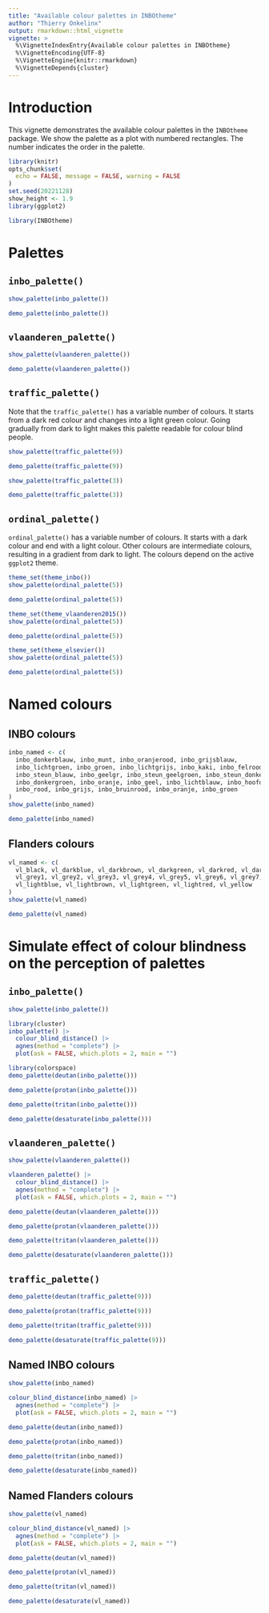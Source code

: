 ```yaml
---
title: "Available colour palettes in INBOtheme"
author: "Thierry Onkelinx"
output: rmarkdown::html_vignette
vignette: >
  %\VignetteIndexEntry{Available colour palettes in INBOtheme}
  %\VignetteEncoding{UTF-8}
  %\VignetteEngine{knitr::rmarkdown}
  %\VignetteDepends{cluster}
---
```


# Introduction

This vignette demonstrates the available colour palettes in the `INBOtheme` package.
We show the palette as a plot with numbered rectangles.
The number indicates the order in the palette.


```r
library(knitr)
opts_chunk$set(
  echo = FALSE, message = FALSE, warning = FALSE
)
set.seed(20221128)
show_height <- 1.9
library(ggplot2)
```

```r
library(INBOtheme)
```

# Palettes

## `inbo_palette()`

```r
show_palette(inbo_palette())
```

```r
demo_palette(inbo_palette())
```

## `vlaanderen_palette()`

```r
show_palette(vlaanderen_palette())
```

```r
demo_palette(vlaanderen_palette())
```

## `traffic_palette()`

Note that the `traffic_palette()` has a variable number of colours.
It starts from a dark red colour and changes into a light green colour.
Going gradually from dark to light makes this palette readable for colour blind people.

```r
show_palette(traffic_palette(9))
```

```r
demo_palette(traffic_palette(9))
```

```r
show_palette(traffic_palette(3))
```

```r
demo_palette(traffic_palette(3))
```

\FloatBarrier

## `ordinal_palette()`

`ordinal_palette()` has a variable number of colours.
It starts with a dark colour and end with a light colour.
Other colours are intermediate colours, resulting in a gradient from dark to light.
The colours depend on the active `ggplot2` theme.

```r
theme_set(theme_inbo())
show_palette(ordinal_palette(5))
```

```r
demo_palette(ordinal_palette(5))
```

```r
theme_set(theme_vlaanderen2015())
show_palette(ordinal_palette(5))
```

```r
demo_palette(ordinal_palette(5))
```

```r
theme_set(theme_elsevier())
show_palette(ordinal_palette(5))
```

```r
demo_palette(ordinal_palette(5))
```

\FloatBarrier

# Named colours

## INBO colours

```r
inbo_named <- c(
  inbo_donkerblauw, inbo_munt, inbo_oranjerood, inbo_grijsblauw,
  inbo_lichtgroen, inbo_groen, inbo_lichtgrijs, inbo_kaki, inbo_felrood,
  inbo_steun_blauw, inbo_geelgr, inbo_steun_geelgroen, inbo_steun_donkerroos,
  inbo_donkergroen, inbo_oranje, inbo_geel, inbo_lichtblauw, inbo_hoofd,
  inbo_rood, inbo_grijs, inbo_bruinrood, inbo_oranje, inbo_groen
)
show_palette(inbo_named)
```

```r
demo_palette(inbo_named)
```

## Flanders colours

```r
vl_named <- c(
  vl_black, vl_darkblue, vl_darkbrown, vl_darkgreen, vl_darkred, vl_darkyellow,
  vl_grey1, vl_grey2, vl_grey3, vl_grey4, vl_grey5, vl_grey6, vl_grey7,
  vl_lightblue, vl_lightbrown, vl_lightgreen, vl_lightred, vl_yellow
)
show_palette(vl_named)
```

```r
demo_palette(vl_named)
```

# Simulate effect of colour blindness on the perception of palettes

## `inbo_palette()`

```r
show_palette(inbo_palette())
```

```r
library(cluster)
inbo_palette() |>
  colour_blind_distance() |>
  agnes(method = "complete") |>
  plot(ask = FALSE, which.plots = 2, main = "")
```

```r
library(colorspace)
demo_palette(deutan(inbo_palette()))
```

```r
demo_palette(protan(inbo_palette()))
```

```r
demo_palette(tritan(inbo_palette()))
```

```r
demo_palette(desaturate(inbo_palette()))
```

\FloatBarrier

## `vlaanderen_palette()`

```r
show_palette(vlaanderen_palette())
```

```r
vlaanderen_palette() |>
  colour_blind_distance() |>
  agnes(method = "complete") |>
  plot(ask = FALSE, which.plots = 2, main = "")
```

```r
demo_palette(deutan(vlaanderen_palette()))
```

```r
demo_palette(protan(vlaanderen_palette()))
```

```r
demo_palette(tritan(vlaanderen_palette()))
```

```r
demo_palette(desaturate(vlaanderen_palette()))
```

\FloatBarrier

## `traffic_palette()`

```r
demo_palette(deutan(traffic_palette(9)))
```

```r
demo_palette(protan(traffic_palette(9)))
```

```r
demo_palette(tritan(traffic_palette(9)))
```

```r
demo_palette(desaturate(traffic_palette(9)))
```

\FloatBarrier

## Named INBO colours

```r
show_palette(inbo_named)
```

```r
colour_blind_distance(inbo_named) |>
  agnes(method = "complete") |>
  plot(ask = FALSE, which.plots = 2, main = "")
```

```r
demo_palette(deutan(inbo_named))
```

```r
demo_palette(protan(inbo_named))
```

```r
demo_palette(tritan(inbo_named))
```

```r
demo_palette(desaturate(inbo_named))
```

\FloatBarrier

## Named Flanders colours

```r
show_palette(vl_named)
```

```r
colour_blind_distance(vl_named) |>
  agnes(method = "complete") |>
  plot(ask = FALSE, which.plots = 2, main = "")
```

```r
demo_palette(deutan(vl_named))
```

```r
demo_palette(protan(vl_named))
```

```r
demo_palette(tritan(vl_named))
```

```r
demo_palette(desaturate(vl_named))
```
